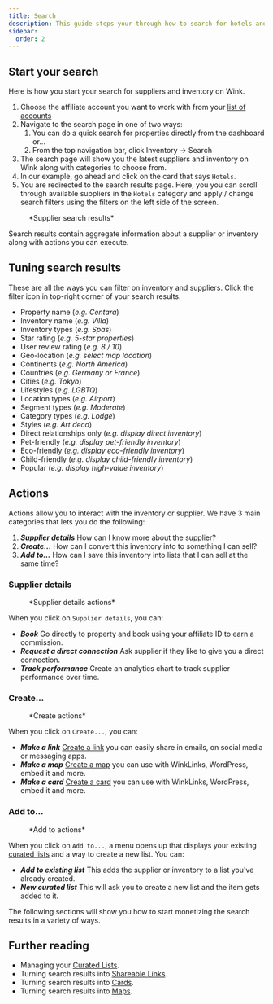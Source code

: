```yaml
---
title: Search
description: This guide steps your through how to search for hotels and inventory.
sidebar:
  order: 2
---
```



## Start your search

Here is how you start your search for suppliers and inventory on Wink.

1. Choose the affiliate account you want to work with from your [list of accounts](https://studio.wink.travel/company/list)
2. Navigate to the search page in one of two ways:
    1. You can do a quick search for properties directly from the dashboard or...
    2. From the top navigation bar, click Inventory → Search
3. The search page will show you the latest suppliers and inventory on Wink along with categories to choose from.
4. In our example, go ahead and click on the card that says `Hotels`.
5. You are redirected to the search results page. Here, you you can scroll through available suppliers in the `Hotels` category and apply / change search filters using the filters on the left side of the screen.

<figure>
<CloudinaryImage 
      width="700"
      height="570"
      resize="scale"
      quality="best"
      alt="Search results"
      src="academy/search-results" 
      errorImage="noimage_opaque_nyrtl0.png"
    />
    <figcaption>*Supplier search results*</figcaption>
</figure>

Search results contain aggregate information about a supplier or inventory along with actions you can execute.

## Tuning search results

These are all the ways you can filter on inventory and suppliers. Click the filter icon in top-right corner of your search results.

- Property name (*e.g. Centara*)
- Inventory name (*e.g. Villa*)
- Inventory types (*e.g. Spas*)
- Star rating (*e.g. 5-star properties*)
- User review rating (*e.g. 8 / 10*)
- Geo-location (*e.g. select map location*)
- Continents (*e.g. North America*)
- Countries (*e.g. Germany or France*)
- Cities (*e.g. Tokyo*)
- Lifestyles (*e.g. LGBTQ*)
- Location types (*e.g. Airport*)
- Segment types (*e.g. Moderate*)
- Category types (*e.g. Lodge*)
- Styles (*e.g. Art deco*)
- Direct relationships only (*e.g. display direct inventory*)
- Pet-friendly (*e.g. display pet-friendly inventory*)
- Eco-friendly (*e.g. display eco-friendly inventory*)
- Child-friendly (*e.g. display child-friendly inventory*)
- Popular (*e.g. display high-value inventory*)

## Actions

Actions allow you to interact with the inventory or supplier. We have 3 main categories that lets you do the following:

1. ***Supplier details*** How can I know more about the supplier?
2. ***Create...*** How can I convert this inventory into to something I can sell?
3. ***Add to...*** How can I save this inventory into lists that I can sell at the same time?

### Supplier details

<figure>
<CloudinaryImage 
      width="350"
      height="190"
      resize="scale"
      quality="best"
      alt="Supplier details"
      src="academy/supplier-details" 
      errorImage="noimage_opaque_nyrtl0.png"
    />
    <figcaption>*Supplier details actions*</figcaption>
</figure>

When you click on `Supplier details`, you can:

- ***Book*** Go directly to property and book using your affiliate ID to earn a commission.
- ***Request a direct connection*** Ask supplier if they like to give you a direct connection.
- ***Track performance*** Create an analytics chart to track supplier performance over time.

### Create...

<figure>
<CloudinaryImage 
      width="350"
      height="238"
      resize="scale"
      quality="best"
      alt="Actions"
      src="academy/inventory-actions" 
      errorImage="noimage_opaque_nyrtl0.png"
    />
    <figcaption>*Create actions*</figcaption>
</figure>

When you click on `Create...`, you can:

- ***Make a link*** [Create a link](/studio/shareable-links) you can easily share in emails, on social media or messaging apps.
- ***Make a map*** [Create a map](/studio/maps) you can use with WinkLinks, WordPress, embed it and more.
- ***Make a card*** [Create a card](/studio/cards) you can use with WinkLinks, WordPress, embed it and more.

### Add to...

<figure>
<CloudinaryImage 
      width="350"
      height="203"
      resize="scale"
      quality="best"
      alt="Actions"
      src="academy/add-to" 
      errorImage="noimage_opaque_nyrtl0.png"
    />
    <figcaption>*Add to actions*</figcaption>
</figure>

When you click on `Add to...`, a menu opens up that displays your existing [curated lists](/studio/curated-lists) and a way to create a new list. You can:

- ***Add to existing list*** This adds the supplier or inventory to a list you've already created.
- ***New curated list*** This will ask you to create a new list and the item gets added to it.  

The following sections will show you how to start monetizing the search results in a variety of ways.

## Further reading

- Managing your [Curated Lists](/studio/curated-lists).
- Turning search results into [Shareable Links](/studio/shareable-links).
- Turning search results into [Cards](/studio/cards).
- Turning search results into [Maps](/studio/maps).